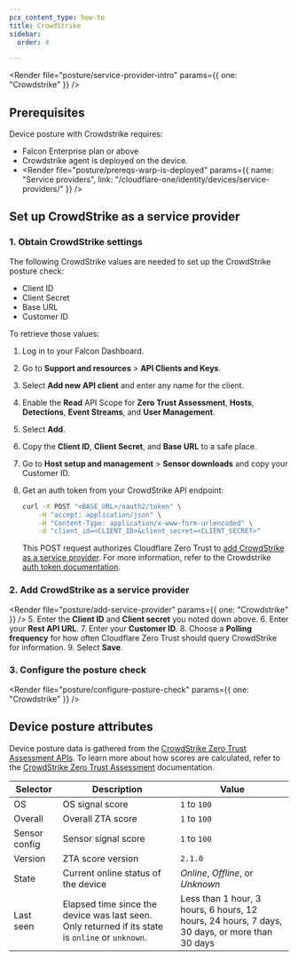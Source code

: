 ```yaml
---
pcx_content_type: how-to
title: CrowdStrike
sidebar:
  order: 4

---
```



<Render file="posture/service-provider-intro" params={{ one: "Crowdstrike" }} />

## Prerequisites

Device posture with Crowdstrike requires:

* Falcon Enterprise plan or above
* Crowdstrike agent is deployed on the device.
* <Render file="posture/prereqs-warp-is-deployed" params={{ name: "Service providers", link: "/cloudflare-one/identity/devices/service-providers/" }} />

## Set up CrowdStrike as a service provider

### 1. Obtain CrowdStrike settings

The following CrowdStrike values are needed to set up the CrowdStrike posture check:

* Client ID
* Client Secret
* Base URL
* Customer ID

To retrieve those values:

1. Log in to your Falcon Dashboard.
2. Go to **Support and resources** > **API Clients and Keys**.
3. Select **Add new API client** and enter any name for the client.
4. Enable the **Read** API Scope for **Zero Trust Assessment**, **Hosts**, **Detections**, **Event Streams**, and **User Management**.
5. Select **Add**.
6. Copy the **Client ID**, **Client Secret**, and **Base URL** to a safe place.
7. Go to **Host setup and management** > **Sensor downloads** and copy your Customer ID.
8. Get an auth token from your CrowdStrike API endpoint:

   ```bash
   curl -X POST "<BASE_URL>/oauth2/token" \
       -H "accept: application/json" \
       -H "Content-Type: application/x-www-form-urlencoded" \
       -d "client_id=<CLIENT_ID>&client_secret=<CLIENT_SECRET>"
   ```

   This POST request authorizes Cloudflare Zero Trust to [add CrowdStrike as a service provider](#2-add-crowdstrike-as-a-service-provider). For more information, refer to the Crowdstrike [auth token documentation](https://falcon.us-2.crowdstrike.com/documentation/93/oauth2-auth-token-apis).

### 2. Add CrowdStrike as a service provider

<Render file="posture/add-service-provider" params={{ one: "Crowdstrike" }} />
5. Enter the **Client ID** and **Client secret** you noted down above.
6. Enter your **Rest API URL**.
7. Enter your **Customer ID**.
8. Choose a **Polling frequency** for how often Cloudflare Zero Trust should query CrowdStrike for information.
9. Select **Save**.

<Render file="posture/test-posture-provider" />

### 3. Configure the posture check

<Render file="posture/configure-posture-check" params={{ one: "Crowdstrike" }} />

## Device posture attributes

Device posture data is gathered from the [CrowdStrike Zero Trust Assessment APIs](https://falcon.us-2.crowdstrike.com/documentation/156/zero-trust-assessment-apis). To learn more about how scores are calculated, refer to the [CrowdStrike Zero Trust Assessment](https://falcon.us-2.crowdstrike.com/documentation/138/zero-trust-assessment) documentation.

| Selector      | Description                                                                                       | Value                                                                                         |
| ------------- | ------------------------------------------------------------------------------------------------- | --------------------------------------------------------------------------------------------- |
| OS            | OS signal score                                                                                   | `1` to `100`                                                                                  |
| Overall       | Overall ZTA score                                                                                 | `1` to `100`                                                                                  |
| Sensor config | Sensor signal score                                                                               | `1` to `100`                                                                                  |
| Version       | ZTA score version                                                                                 | `2.1.0`                                                                                       |
| State         | Current online status of the device                                                               | *Online*, *Offline*, or *Unknown*                                                             |
| Last seen     | Elapsed time since the device was last seen. Only returned if its state is `online` or `unknown`. | Less than 1 hour, 3 hours, 6 hours, 12 hours, 24 hours, 7 days, 30 days, or more than 30 days |
